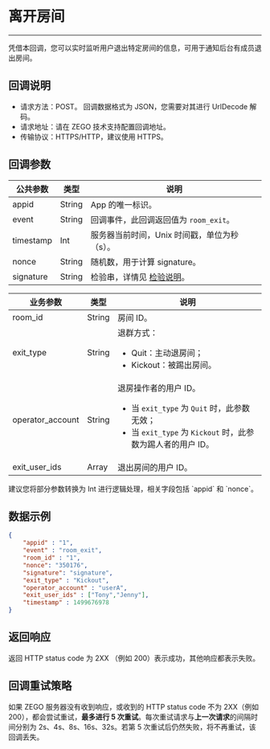 # 离开房间

---

凭借本回调，您可以实时监听用户退出特定房间的信息，可用于通知后台有成员退出房间。

## 回调说明

- 请求方法：POST。
  <Note title="说明">
  回调数据格式为 JSON，您需要对其进行 UrlDecode 解码。
  </Note>
- 请求地址：请在 ZEGO 技术支持配置回调地址。
- 传输协议：HTTPS/HTTP，建议使用 HTTPS。

## 回调参数

| 公共参数 | 类型 | 说明 |
|------|------|------|
| appid | String | App 的唯一标识。 |
| event | String | 回调事件，此回调返回值为 `room_exit`。 |
| timestamp | Int | 服务器当前时间，Unix 时间戳，单位为秒（s）。 |
| nonce | String | 随机数，用于计算 signature。 |
| signature | String | 检验串，详情见 [检验说明](./../Authenticating%20server-to-server%20callbacks.mdx)。 |

| 业务参数 | 类型 | 说明 |
|------|------|------|
| room_id | String | 房间 ID。 |
| exit_type | String | 退群方式：<ul><li>Quit：主动退房间；</li><li>Kickout：被踢出房间。</li></ul> |
| operator_account | String | 退房操作者的用户 ID。<ul><li>当 `exit_type` 为 `Quit` 时，此参数无效；</li><li>当 `exit_type` 为 `Kickout` 时，此参数为踢人者的用户 ID。</li></ul> |
| exit_user_ids | Array | 退出房间的用户 ID。 |

<Note title="说明">
建议您将部分参数转换为 Int 进行逻辑处理，相关字段包括 `appid` 和 `nonce`。
</Note>

## 数据示例

```json
{
    "appid" : "1",
    "event" : "room_exit",
    "room_id" : "1",
    "nonce": "350176",
    "signature": "signature",
    "exit_type" : "Kickout",
    "operator_account" : "userA",
    "exit_user_ids" : ["Tony","Jenny"],
    "timestamp" : 1499676978
}
```

## 返回响应

返回 HTTP status code 为 2XX （例如 200）表示成功，其他响应都表示失败。

## 回调重试策略

如果 ZEGO 服务器没有收到响应，或收到的 HTTP status code 不为 2XX（例如 200），都会尝试重试，**最多进行 5 次重试**。每次重试请求与**上一次请求**的间隔时间分别为 2s、4s、8s、16s、32s。若第 5 次重试后仍然失败，将不再重试，该回调丢失。